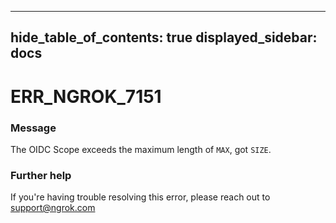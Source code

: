 

---
hide_table_of_contents: true
displayed_sidebar: docs
---


# ERR_NGROK_7151

### Message
The OIDC Scope exceeds the maximum length of `MAX`, got `SIZE`.

<ErrorDetails error="err_ngrok_7151" />



### Further help
If you're having trouble resolving this error, please reach out to [support@ngrok.com](mailto:support@ngrok.com?subject=Help%20with%20ERR_NGROK_7151)

